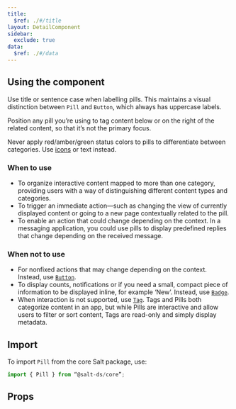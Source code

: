```yaml
---
title:
  $ref: ./#/title
layout: DetailComponent
sidebar:
  exclude: true
data:
  $ref: ./#/data
---
```


## Using the component

Use title or sentence case when labelling pills. This maintains a visual distinction between `Pill` and `Button`, which always has uppercase labels.

Position any pill you’re using to tag content below or on the right of the related content, so that it’s not the primary focus.

Never apply red/amber/green status colors to pills to differentiate between categories. Use [icons](/salt/components/icon) or text instead.

### When to use

- To organize interactive content mapped to more than one category, providing users with a way of distinguishing different content types and categories.
- To trigger an immediate action—such as changing the view of currently displayed content or going to a new page contextually related to the pill.
- To enable an action that could change depending on the context. In a messaging application, you could use pills to display predefined replies that change depending on the received message.

### When not to use

- For nonfixed actions that may change depending on the context. Instead, use [`Button`](/salt/components/button).
- To display counts, notifications or if you need a small, compact piece of information to be displayed inline, for example ‘New’. Instead, use [`Badge`](/salt/components/badge).
- When interaction is not supported, use [`Tag`](/salt/components/tag). Tags and Pills both categorize content in an app, but while Pills are interactive and allow users to filter or sort content, Tags are read-only and simply display metadata.

## Import

To import `Pill` from the core Salt package, use:

```js
import { Pill } from “@salt-ds/core”;
```

## Props

<PropsTable componentName="Pill" packageName="core" />
